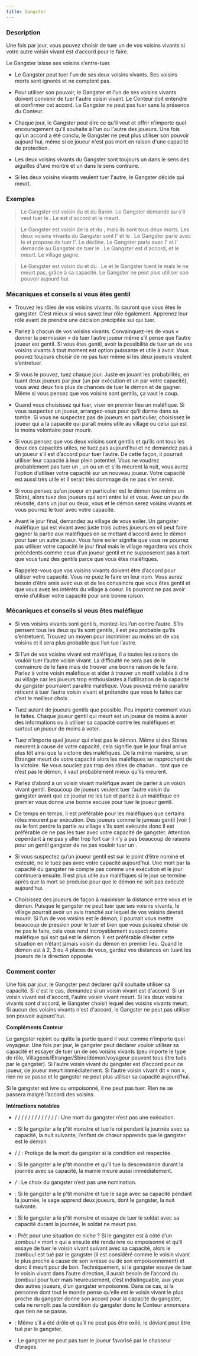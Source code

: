 ```yaml
---
title: Gangster
---
```



<Role GANGSTER header />

### Description

Une fois par jour, vous pouvez choisir de tuer un de vos voisins vivants si votre autre voisin vivant est d’accord pour le faire.

Le Gangster laisse ses voisins s’entre-tuer. 

-   Le Gangster peut tuer l'un de ses deux voisins vivants. Ses voisins morts sont ignorés et ne comptent pas. 

-   Pour utiliser son pouvoir, le Gangster et l'un de ses voisins vivants doivent convenir de tuer l'autre voisin vivant. Le Conteur doit entendre et confirmer cet accord. Le Gangster ne peut pas tuer sans la présence du Conteur. 

-   Chaque jour, le Gangster peut dire ce qu'il veut et offrir n'importe quel encouragement qu'il souhaite à l'un ou l'autre des joueurs. Une fois qu'un accord a été conclu, le Gangster ne peut plus utiliser son pouvoir aujourd'hui, même si ce joueur n'est pas mort en raison d'une capacité de protection. 

-   Les deux voisins vivants du Gangster sont toujours un dans le sens des aiguilles d'une montre et un dans le sens contraire. 

-   Si les deux voisins vivants veulent tuer l'autre, le Gangster décide qui meurt. 

### Exemples

> Le Gangster est voisin du <Role VERTUEUX /> et du Baron. Le Gangster demande au <Role BARON /> s'il veut tuer le <Role VERTUEUX />. Le <Role BARON /> est d'accord et le <Role VERTUEUX /> meurt. 

> Le Gangster est voisin de la <Role FEMME_DE_CHAMBRE /> et du <Role CULTIVATEUR_DE_PAVOT />, mais ils sont tous deux morts. Les deux voisins vivants du Gangster sont l'<Role INGENIEUR /> et le <Role PO />. Le Gangster parle avec le <Role PO /> et propose de tuer l'<Role INGENIEUR />. Le <Role PO /> décline. Le Gangster parle avec l'<Role INGENIEUR /> et l'<Role INGENIEUR /> demande au Gangster de tuer le <Role PO />. Le Gangster est d'accord, et le <Role PO /> meurt. Le village gagne.

> Le Gangster est voisin du <Role FOU /> et du <Role SAGE />. Le <Role SAGE /> et le Gangster tuent le <Role FOU /> mais le <Role FOU /> ne meurt pas, grâce à sa capacité. Le Gangster ne peut plus utiliser son pouvoir aujourd'hui. 

### Mécaniques et conseils si vous êtes gentil

- Trouvez les rôles de vos voisins vivants. Ils sauront que vous êtes le gangster. C’est mieux si vous savez leur rôle également. Apprenez leur rôle avant de prendre une décision précipitée sui qui tuer.

- Parlez à chacun de vos voisins vivants. Convainquez-les de vous « donner la permission » de tuer l’autre joueur même s’il pense que l’autre joueur est gentil. Si vous êtes gentil, avoir la possibilité de tuer un de vos voisins vivants à tout moment est option puissante et utile à avoir. Vous pouvez toujours choisir de ne pas tuer même si les deux joueurs veulent s’entretuer.

- Si vous le pouvez, tuez chaque jour. Juste en jouant les probabilités, en tuant deux joueurs par jour (un par exécution et un par votre capacité), vous avez deux fois plus de chances de tuer le démon et de gagner. Même si vous pensez que vos voisins sont gentils, ça vaut le coup.

- Quand vous choisissez qui tuer, viser en premier lieu un maléfique. Si vous suspectez un joueur, arrangez-vous pour qu’il dorme dans sa tombe. Si vous ne suspectez pas de joueurs en particulier, choisissez le joueur qui a la capacité qui paraît moins utile au village ou celui qui est le moins volontaire pour mourir.

- Si vous pensez que vos deux voisins sont gentils et qu’ils ont tous les deux des capacités utiles, ne tuez pas aujourd’hui et ne demandez pas à un joueur s’il est d’accord pour tuer l’autre. De cette façon, il pourrait utiliser leur capacité à leur plein potentiel. Vous ne voudrez probablement pas tuer un <Role MAIRE />, un <Role SAGE /> ou un <Role ROI /> et s’ils meurent la nuit, vous aurez l’option d’utiliser votre capacité sur un nouveau joueur. Votre capacité est aussi très utile et il serait très dommage de ne pas s’en servir.

- Si vous pensez qu’un joueur en particulier est le démon (ou même un Sbire), alors tuez des joueurs qui sont entre lui et vous. Avec un peu de réussite, dans un jour ou deux, vous et le démon serez voisins vivants et vous pourrez le tuer avec votre capacité.

- Avant le jour final, demandez au village de vous exiler. Un gangster maléfique qui est vivant avec juste trois autres joueurs en vil peut faire gagner la partie aux maléfiques en se mettant d’accord avec le démon pour tuer un autre joueur. Vous faire exiler signifie que vous ne pourrez pas utiliser votre capacité le jour final mais le village regardera vos choix précédents comme ceux d’un joueur gentil et ne supposeront pas à tort que vous tuez des gentils parce que vous êtes maléfiques. 

- Rappelez-vous que vos voisins vivants doivent être d’accord pour utiliser votre capacité. Vous ne puez le faire en leur nom. Vous aurez besoin d’être amis avec eux et de les convaincre que vous êtes gentil et que vous avez les intérêts du village à coeur. Ils pourront ne pas avoir envie d’utiliser votre capacité pour une bonne raison.

### Mécaniques et conseils si vous êtes maléfique

- Si vos voisins vivants sont gentils, montez-les l’un contre l’autre. S’ils pensent tous les deux qu’ils sont gentils, il est peu probable qu’ils s’entretuent. Trouvez un moyen pour incriminer au moins un de vos voisins et il sera plus probable que l’un tue l’autre.

- Si l’un de vos voisins vivant est maléfique, il a toutes les raisons de vouloir tuer l’autre voisin vivant. La difficulté ne sera pas de le convaincre de le faire mais de trouver une bonne raison de le faire. Parlez à votre voisin maléfique et aider à trouver un motif valable à dire au village car les joueurs trop enthousiastes à l’utilisation de la capacité du gangster pourraient paraitre maléfique. Vous pouvez même paraître réticent à tuer l’autre voisin vivant et prétendre que vous le faites car c’est le meilleur choix.

- Tuez autant de joueurs gentils que possible. Peu importe comment vous le faites. Chaque joueur gentil qui meurt est un joueur de moins à avoir des informations ou à utiliser sa capacité contre les maléfiques et surtout un joueur de moins à voter.

- Tuez n’importe quel joueur qui n’est pas le démon. Même si des Sbires meurent à cause de votre capacité, cela signifie que le jour final arrive plus tôt ainsi que la victoire des maléfiques. De la même manière, si un Etranger meurt de votre capacité alors les maléfiques se rapprochent de la victoire. Ne vous souciez pas trop des rôles de chacun… tant que ce n’est pas le démon, il vaut probablement mieux qu’ils meurent.

- Parlez d’abord à un voisin vivant maléfique avant de parler à un voisin vivant gentil. Beaucoup de joueurs veulent tuer l’autre voisin du gangster avant que ce joueur ne les tue et parlez à un maléfique en premier vous donne une bonne excuse pour tuer le joueur gentil.

- De temps en temps, il est préférable pour les maléfiques que certains rôles meurent par exécution. Des joueurs comme le jumeau gentil (voir <Role JUMEAU_MALEFIQUE />) ou le <Role VERTUEUX /> font perdre la partie au village s’ils sont exécutés donc il est préférable de ne pas les tuer avec votre capacité de gangster. Attention cependant à ne pas y aller trop fort car il n’y a pas beaucoup de raisons pour un gentil gangster de ne pas vouloir tuer un <Role VERTUEUX />.

- Si vous suspectez qu’un joueur gentil est sur le point d’être nominé et exécuté, ne le tuez pas avec votre capacité aujourd’hui. Une mort par la capacité du gangster ne compte pas comme une exécution et le jour continuera ensuite. Il est plus utile aux maléfiques si le jour se termine après que la mort se produise pour que le démon ne soit pas exécuté aujourd’hui.

- Choisissez des joueurs de façon à maximiser la distance entre vous et le démon. Puisque le gangster ne peut tuer que ses voisins vivants, le village pourrait avoir un avis tranché sur lequel de vos voisins devrait mourir. Si l’un de vos voisins est le démon, il pourrait vous mettre beaucoup de pression pour le tuer et bien que vous puissiez choisir de ne pas le faire, cela vous rend incroyablement suspect comme maléfique qui sait qui est le démon. Il est préférable d’éviter cette situation en n’étant jamais voisin du démon en premier lieu. Quand le démon est à 2, 3 ou 4 places de vous, gardez vos distances en tuant les joueurs de la direction opposée.

### Comment conter

Une fois par jour, le Gangster peut déclarer qu'il souhaite utiliser sa capacité. Si c'est le cas, demandez si un voisin vivant est d'accord. Si un voisin vivant est d'accord, l'autre voisin vivant meurt. Si les deux voisins vivants sont d'accord, le Gangster choisit lequel des voisins vivants meurt. Si aucun des voisins vivants n'est d'accord, le Gangster ne peut pas utiliser son pouvoir aujourd'hui.

**Compléments Conteur**

Le gangster rejoint ou quitte la partie quand il veut comme n’importe quel voyageur. Une fois par jour, le gangster peut déclarer vouloir utiliser sa capacité et essayer de tuer un de ses voisins vivants (peu importe le type de rôle, Villageois/Etranger/Sbire/démon/voyageur peuvent tous être tués par le gangster). Si l’autre voisin vivant du gangster est d’accord pour ce joueur, ce joueur meurt immédiatement. Si l’autre voisin vivant dit « non », rien ne se passe et le gangster ne peut plus utiliser sa capacité aujourd’hui. 

Si le gangster est ivre ou empoisonné, il ne peut pas tuer. Rien ne se passera malgré l’accord des voisins.

**Intéractions notables**

- <Role CANNIBALE /> / <Role CROQUE_MORT /> / <Role DEVIANT /> / <Role MAIRE /> / <Role MENESTREL /> / <Role PACIFISTE /> / <Role VERTUEUX /> / <Role AVOCAT_DU_DIABLE /> / <Role CONSPIRATEUR /> / <Role GOBELIN /> / <Role JUMEAU_MALEFIQUE /> / <Role LEVIATHAN /> / <Role VORTOX /> / <Role BOUC_EMISSAIRE /> :  Une mort du gangster n’est pas une exécution.

- <Role ENFANT_DE_CHOEUR /> : Si le gangster a le p’tit monstre et tue le roi pendant la journée avec sa capacité, la nuit suivante, l’enfant de chœur apprends que le gangster est le démon

- <Role FOU /> / <Role HERBORISTE /> / <Role MARIN /> : Protège de la mort du gangster si la condition est respectée.

- <Role MAMIE /> : Si le gangster a le p’tit monstre et qu’il tue la descendance durant la journée avec sa capacité, la mamie meure aussi immédiatement.

- <Role PUCELLE /> / <Role SORCIERE /> : Le choix du gangster n’est pas une nomination.

- <Role SAGE /> : Si le gangster a le p’tit monstre et tue le sage avec sa capacité pendant la journée, le sage apprend deux joueurs, dont le gangster, la nuit suivante. 

- <Role SOLDAT /> : Si le gangster a le p’tit monstre et essaye de tuer le soldat avec sa capacité durant la journée, le soldat ne meurt pas.

- <Role ZOMBUUL />: Prêt pour une situation de niche ? Si le gangster est à côté d’un zombuul « mort » qui a ensuite été rendu ivre ou empoisonné et qu’il essaye de tuer le voisin vivant suivant avec sa capacité, alors le zombuul est tué par le gangster (il est considéré comme le voisin vivant le plus proche à cause de son ivresse ou de son empoisonnement) et donc il meurt pour de bon.
Techniquement, si le gangster essaye de tuer le voisin vivant dans l’autre direction, il aurait besoin de l’accord du zombuul pour tuer mais heureusement, c’est indistinguable, aux yeux des autres joueurs, d’un gangster empoisonné. Dans ce cas, si la personne dont tout le monde pense qu’elle est le voisin vivant le plus proche du gangster donne son accord pour la capacité du gangster, cela ne remplit pas la condition du gangster donc le Conteur annoncera que rien ne se passe.

- <Role DEVIANT /> : Même s’il a été drôle et qu’il ne peut pas être exilé, le déviant peut être tué par le gangster.

- <Fabled CHASSEUR_D_ORAGES /> : Le gangster ne peut pas tuer le joueur favorisé par le chasseur d’orages.
